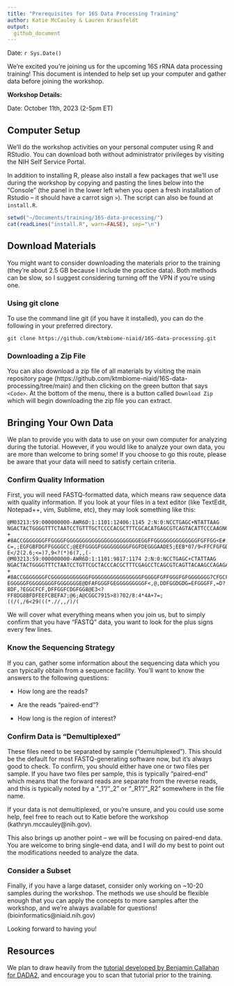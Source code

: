 ```yaml
---
title: "Prerequisites for 16S Data Processing Training"
author: Katie McCauley & Lauren Krausfeldt
output: 
  github_document
---
```


Date: `r Sys.Date()`

We're excited you're joining us for the upcoming 16S rRNA data processing training! This document is intended to help set up your computer and gather data before joining the workshop.

**Workshop Details:**

Date: October 11th, 2023 (2-5pm ET)



## Computer Setup

We'll do the workshop activities on your personal computer using R and RStudio. You can download both without administrator privileges by visiting the NIH Self Service Portal.

In addition to installing R, please also install a few packages that we'll use during the workshop by copying and pasting the lines below into the "Console" (the panel in the lower left when you open a fresh installation of Rstudio -- it should have a carrot sign `>`). The script can also be found at `install.R`.

```r
setwd("~/Documents/training/16S-data-processing/")
cat(readLines("install.R", warn=FALSE), sep="\n")
```

## Download Materials

You might want to consider downloading the materials prior to the training (they're about 2.5 GB because I include the practice data). Both methods can be slow, so I suggest considering turning off the VPN if you're using one.

### Using git clone

To use the command line git (if you have it installed), you can do the following in your preferred directory.

```
git clone https://github.com/ktmbiome-niaid/16S-data-processing.git
```

### Downloading a Zip File

You can also download a zip file of all materials by visiting the main repository page (https://github.com/ktmbiome-niaid/16S-data-processing/tree/main) and then clicking on the green button that says `<Code>`. At the bottom of the menu, there is a button called `Download Zip` which will begin downloading the zip file you can extract.

## Bringing Your Own Data

We plan to provide you with data to use on your own computer for analyzing during the tutorial. However, if you would like to analyze your own data, you are more than welcome to bring some! If you choose to go this route, please be aware that your data will need to satisfy certain criteria.

### Confirm Quality Information

First, you will need FASTQ-formatted data, which means raw sequence data with quality information. If you look at your files in a text editor (like TextEdit, Notepad++, vim, Sublime, etc), they may look something like this:

```
@M03213:59:000000000-AWR6D:1:1101:12406:1145 2:N:0:NCCTGAGC+NTATTAAG
NGACTACTGGGGTTTCTAATCCTGTTTGCTCCCCACGCTTTCGCACATGAGCGTCAGTACATTCCCAAGNGGCTGCCTTCGCCTTCGGTATTCCTCCACATCTCTACGCNTTTCACCGCTACACGTGGAATTCTACCCCTCCCTAAAGTACTCTAGATTCCCAGTCTGAAATGCAATTCCCAGGTTAAGCCCGGGGCTTTCACACCTCACTTAAAAATCCGCCTGCGTGCCCTTTACGCCCAGTTATTCCGATTAACGCT
+
#8ACCGGGGGGGFFGGGGFGGGGGGGGGGGGGGGGGGGGGGGEGGFFGGGGGGGGGGGGGGFGFFGG<E#:BFFGGGFGGGGGCGGFEFGFFGGGGG<CFFCFGGGGGG#99@FFGGEGBGGFGGF8CFFFEFGGG<=9DC>DDGGD?C=,;EGFGBFDGFFGGGGCC;@EEFGGGGFGGGGGGGGGFGGFDEGGGAADE5;EEB*07/9<FFCFGFGD@=@EDFF>7>9;C?E</2(2.6;<=)7,9<?(*)6(7,,(-
@M03213:59:000000000-AWR6D:1:1101:9817:1174 2:N:0:NCCTGAGC+CTATTAAG
NGACTACTGGGGTTTCTAATCCTGTTCGCTACCCACGCTTTCGAGCCTCAGCGTCAGTTACAAGCCAGAGAGCCGCTTTCGCCACAGGTGTTCCTCCATATATCTACGCATTTCACCGCTACACATGGAATTCCACTCTCCCCTCTTGCACTCAAGTTAAACAGTTTCCAAAGCAAACTATGGTTGAGCCACAGCCTTTGACTTCAGACTTATCTAACCGCCTGCGCTCGCTTTCCGCCCACTAAATCCGTATAACTCTCG
+
#8ACCGGGGGGGFCGGGGGGGGGGGGFGGGGGGGGGGGGGGGGFGGGGFGFFGGGFGFGGGGGGG7CFGCFFGGGGBEGGGGGGGG?EGGGGGFGGGGGGGGFGGGGGGGE@DFAFGGGFGEGGGGGGGGGF<,@,DDFGGDGDG=EFGGGFF,=D?8DF,?EGGCFCF,DFFGGFCDGFGG8@E3<?FF8DG8BFDFEEFCBEFA7;@6;A@CGGC7915>8)702/8:4*4A+7=;((/(,/6<29(((*.//,,/)/(
```

We will cover what everything means when you join us, but to simply confirm that you have "FASTQ" data, you want to look for the plus signs every few lines.

### Know the Sequencing Strategy

If you can, gather some information about the sequencing data which you can typically obtain from a sequence facility. You'll want to know the answers to the following questions:

- How long are the reads?

- Are the reads "paired-end"?

- How long is the region of interest?

### Confirm Data is "Demultiplexed"

These files need to be separated by sample ("demultiplexed"). This should be the default for most FASTQ-generating software now, but it's always good to check. To confirm, you should either have one or two files per sample. If you have two files per sample, this is typically "paired-end" which means that the forward reads are separate from the reverse reads, and this is typically noted by a "_1"/"_2" or "_R1"/"_R2" somewhere in the file name.

If your data is not demultiplexed, or you're unsure, and you could use some help, feel free to reach out to Katie before the workshop (kathryn.mccauley@nih.gov).

This also brings up another point -- we will be focusing on paired-end data. You are welcome to bring single-end data, and I will do my best to point out the modifications needed to analyze the data.

### Consider a Subset

Finally, if you have a large dataset, consider only working on ~10-20 samples during the workshop. The methods we use should be flexible enough that you can apply the concepts to more samples after the workshop, and we're always available for questions! (bioinformatics@niaid.nih.gov)

Looking forward to having you!

## Resources

We plan to draw heavily from the [tutorial developed by Benjamin Callahan for DADA2](https://benjjneb.github.io/dada2/tutorial.html), and encourage you to scan that tutorial prior to the training.